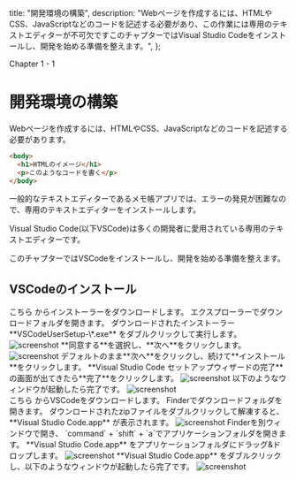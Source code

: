 
  title: "開発環境の構築",
  description:
    "Webページを作成するには、HTMLやCSS、JavaScriptなどのコードを記述する必要があり、この作業には専用のテキストエディターが不可欠ですこのチャプターではVisual Studio Codeをインストールし、開発を始める準備を整えます。",
};

Chapter 1 - 1

# 開発環境の構築

Webページを作成するには、HTMLやCSS、JavaScriptなどのコードを記述する必要があります。

```html
<body>
  <h1>HTMLのイメージ</h1>
  <p>このようなコードを書く</p>
</body>
```

一般的なテキストエディターであるメモ帳アプリでは、エラーの発見が困難なので、専用のテキストエディターをインストールします。

Visual Studio Code(以下VSCode)は多くの開発者に愛用されている専用のテキストエディターです。

このチャプターではVSCodeをインストールし、開発を始める準備を整えます。

## VSCodeのインストール

<SyncTabMdx>
  <div data-label="windows">
    <Link
      href="https://go.microsoft.com/fwlink/?LinkID=534107"
      target="_blank"
      rel="noopener noreferrer"
    >
      こちら
    </Link>
    からインストーラーをダウンロードします。
    エクスプローラーでダウンロードフォルダを開きます。
    ダウンロードされたインストーラー **VSCodeUserSetup-\*.exe**
    をダブルクリックして実行します。
    <Image
      src="/img/01-01-windows-01.png"
      width={512}
      height={370}
      alt="screenshot"
    />
    **同意する**を選択し、**次へ**をクリックします。
    <Image
      src="/img/01-01-windows-02.png"
      width={512}
      height={386}
      alt="screenshot"
    />
    デフォルトのまま**次へ**をクリックし、続けて**インストール**をクリックします。
    **Visual Studio Code
    セットアップウィザードの完了**の画面が出てきたら**完了**をクリックします。
    <Image
      src="/img/01-01-windows-03.png"
      width={512}
      height={386}
      alt="screenshot"
    />
    以下のようなウィンドウが起動したら完了です。
    <Image
      src="/img/01-01-windows-04.png"
      width={512}
      height={512}
      alt="screenshot"
    />
  </div>
  <div data-label="mac">
    <Link
      href="https://go.microsoft.com/fwlink/?LinkID=534106"
      target="_blank"
      rel="noopener noreferrer"
    >
      こちら
    </Link>
    からVSCodeをダウンロードします。 Finderでダウンロードフォルダを開きます。
    ダウンロードされたzipファイルをダブルクリックして解凍すると、 **Visual
    Studio Code.app** が表示されます。
    <Image
      src="/img/01-01-mac-01.png"
      width={512}
      height={265}
      alt="screenshot"
    />
    Finderを別ウィンドウで開き、 `command` + `shift` +
    `a`でアプリケーションフォルダを開きます。 **Visual Studio Code.app**
    をアプリケーションフォルダにドラッグ&ドロップします。
    <Image
      src="/img/01-01-mac-02.png"
      width={512}
      height={367}
      alt="screenshot"
    />
    **Visual Studio Code.app**
    をダブルクリックし、以下のようなウィンドウが起動したら完了です。
    <Image
      src="/img/01-01-mac-03.png"
      width={512}
      height={367}
      alt="screenshot"
    />
  </div>
</SyncTabMdx>
